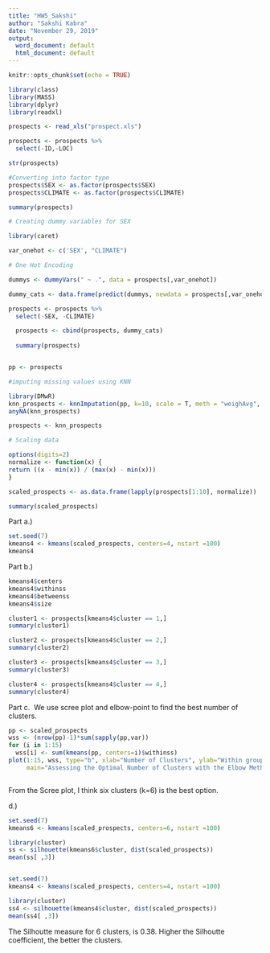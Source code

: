 ---
title: "HW5_Sakshi"
author: "Sakshi Kabra"
date: "November 29, 2019"
output:
  word_document: default
  html_document: default
---

```{r setup, include=FALSE}
knitr::opts_chunk$set(echo = TRUE)
```

```{r}

library(class)
library(MASS)
library(dplyr)
library(readxl)


```

```{r}

prospects <- read_xls("prospect.xls")


```

```{r}

prospects <- prospects %>% 
  select(-ID,-LOC)

str(prospects)

#Converting into factor type
prospects$SEX <- as.factor(prospects$SEX)
prospects$CLIMATE <- as.factor(prospects$CLIMATE)

summary(prospects)


```



```{r}


# Creating dummy variables for SEX

library(caret) 

var_onehot <- c('SEX', "CLIMATE") 

# One Hot Encoding 

dummys <- dummyVars(" ~ .", data = prospects[,var_onehot]) 

dummy_cats <- data.frame(predict(dummys, newdata = prospects[,var_onehot])) 

prospects <- prospects %>% 
  select(-SEX, -CLIMATE) 

  prospects <- cbind(prospects, dummy_cats)
  
  summary(prospects)



```


```{r}

pp <- prospects

#imputing missing values using KNN

library(DMwR)
knn_prospects <- knnImputation(pp, k=10, scale = T, meth = "weighAvg", distData = NULL) 
anyNA(knn_prospects)


```



```{r}

prospects <- knn_prospects

# Scaling data

options(digits=2) 
normalize <- function(x) { 
return ((x - min(x)) / (max(x) - min(x))) 
} 

scaled_prospects <- as.data.frame(lapply(prospects[1:10], normalize))

summary(scaled_prospects)

```

Part a.)  

```{r}

set.seed(7)
kmeans4 <- kmeans(scaled_prospects, centers=4, nstart =100)
kmeans4


```

Part b.)  

```{r}


kmeans4$centers
kmeans4$withinss
kmeans4$betweenss
kmeans4$size

cluster1 <- prospects[kmeans4$cluster == 1,]
summary(cluster1)

cluster2 <- prospects[kmeans4$cluster == 2,]
summary(cluster2)

cluster3 <- prospects[kmeans4$cluster == 3,]
summary(cluster3)

cluster4 <- prospects[kmeans4$cluster == 4,]
summary(cluster4)

```




Part c. 
We use scree plot and elbow-point to find the best number of clusters.  
```{r}



pp <- scaled_prospects
wss <- (nrow(pp)-1)*sum(sapply(pp,var))
for (i in 1:15) 
  wss[i] <- sum(kmeans(pp, centers=i)$withinss)
plot(1:15, wss, type="b", xlab="Number of Clusters", ylab="Within groups sum of squares",
     main="Assessing the Optimal Number of Clusters with the Elbow Method", pch=20, cex=2)



```
From the Scree plot, I think six clusters (k=6) is the best option.  


d.)

```{r}


set.seed(7)
kmeans6 <- kmeans(scaled_prospects, centers=6, nstart =100)

library(cluster)
ss <- silhouette(kmeans6$cluster, dist(scaled_prospects))
mean(ss[ ,3])


set.seed(7)
kmeans4 <- kmeans(scaled_prospects, centers=4, nstart =100)

library(cluster)
ss4 <- silhouette(kmeans4$cluster, dist(scaled_prospects))
mean(ss4[ ,3])


```

The Silhoutte measure for 6 clusters, is 0.38. Higher the Silhoutte coefficient, the better the clusters.  
